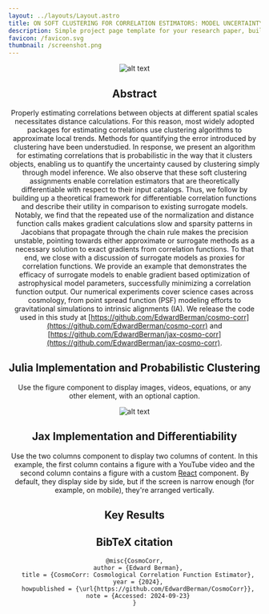 ```yaml
---
layout: ../layouts/Layout.astro
title: ON SOFT CLUSTERING FOR CORRELATION ESTIMATORS: MODEL UNCERTAINTY, DIFFERENTIABILITY, AND SURROGATES 
description: Simple project page template for your research paper, built with Astro and Tailwind CSS
favicon: /favicon.svg
thumbnail: /screenshot.png
---
```







<Header
  title={frontmatter.title}
  authors={[
    {
      name: "Edward Berman",
      url: "https://ebrmn.space/",
      institution: "Northeastern University",
    },
    {
      name: "et al.",
      institution: "Institution Two",
    },
  ]}
  conference="arxiv. Submitted OJA"
  notes={[
    {
      symbol: "*",
      text: "author note one",
    },
    {
      symbol: "†",
      text: "author note two",
    },
  ]}
  links={[
    {
      name: "Paper",
      url: "",
      icon: "fa-solid:file-pdf",
    },
    {
      name: "Code",
      url: "https://github.com/EdwardBerman/cosmo-corr",
      icon: "mdi:github",
    },
  ]}
  />

<Image src={cc} alt="alt text" />

## Abstract

Properly estimating correlations between objects at different spatial scales necessitates <LaTeX inline formula="\mathcal{O}(n^2)" /> distance calculations. For this reason, most widely adopted packages for estimating correlations use clustering algorithms to approximate local trends. Methods for quantifying the error introduced by clustering have been understudied. In response, we present an algorithm for estimating correlations that is probabilistic in the way that it clusters objects, enabling us to quantify the uncertainty caused by clustering simply through model inference. We also observe that these soft clustering assignments enable correlation estimators that are theoretically differentiable with respect to their input catalogs. Thus, we follow by building up a theoretical framework for differentiable correlation functions and describe their utility in comparison to existing surrogate models. Notably, we find that the repeated use of the normalization and distance function calls makes gradient calculations slow and sparsity patterns in Jacobians that propagate through the chain rule makes the precision unstable, pointing towards either approximate or surrogate methods as a necessary solution to exact gradients from correlation functions. To that end, we close with a discussion of surrogate models as proxies for correlation functions. We provide an example that demonstrates the efficacy of surrogate models to enable gradient based optimization of astrophysical model parameters, successfully minimizing a correlation function output. Our numerical experiments cover science cases across cosmology, from point spread function (PSF) modeling efforts to gravitational simulations to intrinsic alignments (IA). We release the code used in this study at [https://github.com/EdwardBerman/cosmo-corr](https://github.com/EdwardBerman/cosmo-corr) and [https://github.com/EdwardBerman/jax-cosmo-corr](https://github.com/EdwardBerman/jax-cosmo-corr).

## Julia Implementation and Probabilistic Clustering

Use the figure component to display images, videos, equations, or any other element, with an optional caption.

<Figure
    caption="Diagram of the transformer deep learning architecture."
  >
    <Image src={transformer} alt="alt text" />
</Figure>

## Jax Implementation and Differentiability

Use the two columns component to display two columns of content. In this example, the first column contains a figure with a YouTube video and the second column contains a figure with a custom [React](https://react.dev/) component. By default, they display side by side, but if the screen is narrow enough (for example, on mobile), they're arranged vertically.

<TwoColumns>
  <Figure slot="left" caption="Take a look at this YouTube video.">
    <YouTubeVideo videoId="wjZofJX0v4M" />
  </Figure>
  <Figure slot="right" caption="Now look at this Gaussian Splat, rendered with a React component.">
    <Splat client:idle />
  </Figure>
</TwoColumns>

## Key Results


## BibTeX citation

```
@misc{CosmoCorr,
  author = {Edward Berman},
  title = {CosmoCorr: Cosmological Correlation Function Estimator},
  year = {2024},
  howpublished = {\url{https://github.com/EdwardBerman/CosmoCorr}},
  note = {Accessed: 2024-09-23}
}
```
